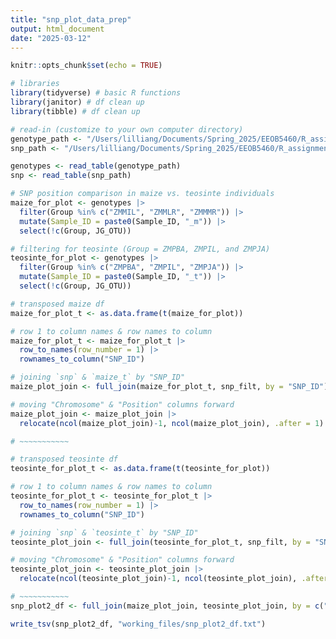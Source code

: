 ```yaml
---
title: "snp_plot_data_prep"
output: html_document
date: "2025-03-12"
---
```


```r
knitr::opts_chunk$set(echo = TRUE)
```

```r
# libraries
library(tidyverse) # basic R functions
library(janitor) # df clean up
library(tibble) # df clean up

# read-in (customize to your own computer directory)
genotype_path <- "/Users/lilliang/Documents/Spring_2025/EEOB5460/R_assignment/EEOB546_R/raw_data/fang_et_al_genotypes.txt"
snp_path <- "/Users/lilliang/Documents/Spring_2025/EEOB5460/R_assignment/EEOB546_R/raw_data/snp_position.txt"

genotypes <- read_table(genotype_path)
snp <- read_table(snp_path)
```

```r
# SNP position comparison in maize vs. teosinte individuals
maize_for_plot <- genotypes |>
  filter(Group %in% c("ZMMIL", "ZMMLR", "ZMMMR")) |>
  mutate(Sample_ID = paste0(Sample_ID, "_m")) |>
  select(!c(Group, JG_OTU))

# filtering for teosinte (Group = ZMPBA, ZMPIL, and ZMPJA)
teosinte_for_plot <- genotypes |>
  filter(Group %in% c("ZMPBA", "ZMPIL", "ZMPJA")) |>
  mutate(Sample_ID = paste0(Sample_ID, "_t")) |>
  select(!c(Group, JG_OTU))

# transposed maize df
maize_for_plot_t <- as.data.frame(t(maize_for_plot))

# row 1 to column names & row names to column
maize_for_plot_t <- maize_for_plot_t |>
  row_to_names(row_number = 1) |>
  rownames_to_column("SNP_ID")

# joining `snp` & `maize_t` by "SNP_ID"
maize_plot_join <- full_join(maize_for_plot_t, snp_filt, by = "SNP_ID")

# moving "Chromosome" & "Position" columns forward
maize_plot_join <- maize_plot_join |>
  relocate(ncol(maize_plot_join)-1, ncol(maize_plot_join), .after = 1)

# ~~~~~~~~~~~

# transposed teosinte df
teosinte_for_plot_t <- as.data.frame(t(teosinte_for_plot))

# row 1 to column names & row names to column
teosinte_for_plot_t <- teosinte_for_plot_t |>
  row_to_names(row_number = 1) |>
  rownames_to_column("SNP_ID")

# joining `snp` & `teosinte_t` by "SNP_ID"
teosinte_plot_join <- full_join(teosinte_for_plot_t, snp_filt, by = "SNP_ID")

# moving "Chromosome" & "Position" columns forward
teosinte_plot_join <- teosinte_plot_join |>
  relocate(ncol(teosinte_plot_join)-1, ncol(teosinte_plot_join), .after = 1)

# ~~~~~~~~~~~
snp_plot2_df <- full_join(maize_plot_join, teosinte_plot_join, by = c("SNP_ID", "Chromosome", "Position"))

write_tsv(snp_plot2_df, "working_files/snp_plot2_df.txt")
```
